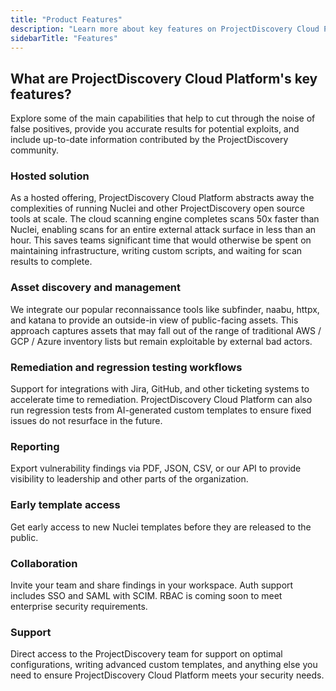 ```yaml
---
title: "Product Features"
description: "Learn more about key features on ProjectDiscovery Cloud Platform"
sidebarTitle: "Features"
---
```


## What are ProjectDiscovery Cloud Platform's key features? 
Explore some of the main capabilities that help to cut through the noise of false positives, provide you accurate results for potential exploits, and include up-to-date information contributed by the ProjectDiscovery community. 

### Hosted solution

As a hosted offering, ProjectDiscovery Cloud Platform abstracts away the complexities of running Nuclei and other ProjectDiscovery open source tools at scale. 
The cloud scanning engine completes scans 50x faster than Nuclei, enabling scans for an entire external attack surface in less than an hour.
This saves teams significant time that would otherwise be spent on maintaining infrastructure, writing custom scripts, and waiting for scan results to complete. 

### Asset discovery and management

We integrate our popular reconnaissance tools like subfinder, naabu, httpx, and katana to provide an outside-in view of public-facing assets. 
This approach captures assets that may fall out of the range of traditional AWS / GCP / Azure inventory lists but remain exploitable by external bad actors. 

### Remediation and regression testing workflows

Support for integrations with Jira, GitHub, and other ticketing systems to accelerate time to remediation. ProjectDiscovery Cloud Platform can also run regression tests from AI-generated custom templates to ensure fixed issues do not resurface in the future.

### Reporting 

Export vulnerability findings via PDF, JSON, CSV, or our API to provide visibility to leadership and other parts of the organization. 

### Early template access

Get early access to new Nuclei templates before they are released to the public.

### Collaboration

Invite your team and share findings in your workspace. Auth support includes SSO and SAML with SCIM. RBAC is coming soon to meet enterprise security requirements.

### Support

Direct access to the ProjectDiscovery team for support on optimal configurations, writing advanced custom templates, and anything else you need to ensure ProjectDiscovery Cloud Platform meets your security needs.
